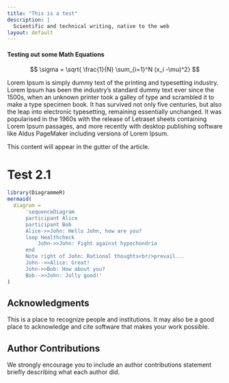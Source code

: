 ```yaml
---
title: "This is a test"
description: | 
  Scientific and technical writing, native to the web
layout: default
---
```


#### Testing out some Math Equations

$$
\sigma = \sqrt{ \frac{1}{N} \sum_{i=1}^N (x_i -\mu)^2}
$$

Lorem Ipsum is simply dummy text of the printing and typesetting industry. Lorem Ipsum has been the industry's standard dummy text ever since the 1500s, when an unknown printer took a galley of type and scrambled it to make a type specimen book. It has survived not only five centuries, but also the leap into electronic typesetting, remaining essentially unchanged. It was popularised in the 1960s with the release of Letraset sheets containing Lorem Ipsum passages, and more recently with desktop publishing software like Aldus PageMaker including versions of Lorem Ipsum.

<aside>
This content will appear in the gutter of the article.
</aside>

# Test 2.1

```r
library(DiagrammeR)
mermaid(
  diagram = 
      'sequenceDiagram
      participant Alice
      participant Bob
      Alice->>John: Hello John, how are you?
      loop Healthcheck
          John->>John: Fight against hypochondria
      end
      Note right of John: Rational thoughts<br/>prevail...
      John-->>Alice: Great!
      John->>Bob: How about you?
      Bob-->>John: Jolly good!'
)
```

## Acknowledgments {.appendix}

This is a place to recognize people and institutions. It may also be a good place
to acknowledge and cite software that makes your work possible.

## Author Contributions {.appendix}

We strongly encourage you to include an author contributions statement briefly 
describing what each author did.
